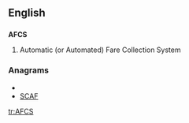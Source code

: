 ==English==
==={{acronym}}===
'''AFCS'''
# {{transport}} Automatic (or Automated) Fare Collection System

===Anagrams===
* {{alphagram|acfs}}
* [[SCAF#English|SCAF]]


[[tr:AFCS]]